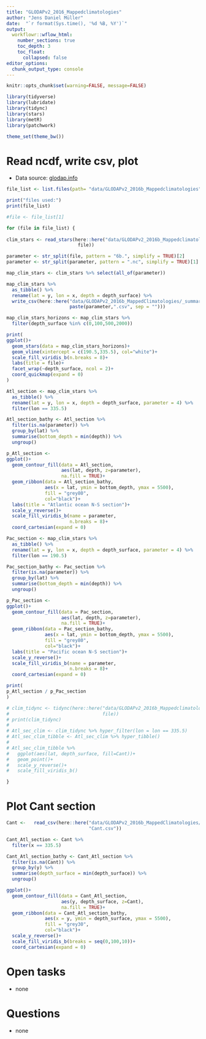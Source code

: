 ```yaml
---
title: "GLODAPv2_2016_Mappedclimatologies"
author: "Jens Daniel Müller"
date:  "`r format(Sys.time(), '%d %B, %Y')`"
output: 
  workflowr::wflow_html:
    number_sections: true
    toc_depth: 3
    toc_float:
      collapsed: false
editor_options:
  chunk_output_type: console
---
```


```r
knitr::opts_chunk$set(warning=FALSE, message=FALSE)
```

```r
library(tidyverse)
library(lubridate)
library(tidync)
library(stars)
library(metR)
library(patchwork)
```


```r
theme_set(theme_bw())
```

# Read ncdf, write csv, plot

- Data source: [glodap.info](https://www.glodap.info/)


```r

file_list <- list.files(path= "data/GLODAPv2_2016b_Mappedclimatologies", pattern = "*.nc")

print("files used:")
print(file_list)

#file <- file_list[1]

for (file in file_list) {
 
clim_stars <- read_stars(here::here("data/GLODAPv2_2016b_Mappedclimatologies",
                          file))

parameter <- str_split(file, pattern = "6b.", simplify = TRUE)[2]
parameter <- str_split(parameter, pattern = ".nc", simplify = TRUE)[1]

map_clim_stars <- clim_stars %>% select(all_of(parameter))

map_clim_stars %>% 
  as_tibble() %>% 
  rename(lat = y, lon = x, depth = depth_surface) %>% 
  write_csv(here::here("data/GLODAPv2_2016b_MappedClimatologies/_summarized_files",
                       paste(parameter,".csv", sep = "")))

map_clim_stars_horizons <- map_clim_stars %>% 
  filter(depth_surface %in% c(0,100,500,2000))

print(
ggplot()+
  geom_stars(data = map_clim_stars_horizons)+
  geom_vline(xintercept = c(190.5,335.5), col="white")+
  scale_fill_viridis_b(n.breaks = 8)+
  labs(title = file)+
  facet_wrap(~depth_surface, ncol = 2)+
  coord_quickmap(expand = 0)
)

Atl_section <- map_clim_stars %>% 
  as_tibble() %>% 
  rename(lat = y, lon = x, depth = depth_surface, parameter = 4) %>% 
  filter(lon == 335.5)

Atl_section_bathy <- Atl_section %>% 
  filter(is.na(parameter)) %>% 
  group_by(lat) %>% 
  summarise(bottom_depth = min(depth)) %>% 
  ungroup()

p_Atl_section <-
ggplot()+
  geom_contour_fill(data = Atl_section,
                    aes(lat, depth, z=parameter),
                    na.fill = TRUE)+
  geom_ribbon(data = Atl_section_bathy,
              aes(x = lat, ymin = bottom_depth, ymax = 5500),
              fill = "grey80",
              col="black")+
  labs(title = "Atlantic ocean N-S section")+
  scale_y_reverse()+
  scale_fill_viridis_b(name = parameter,
                       n.breaks = 8)+
  coord_cartesian(expand = 0)

Pac_section <- map_clim_stars %>% 
  as_tibble() %>% 
  rename(lat = y, lon = x, depth = depth_surface, parameter = 4) %>% 
  filter(lon == 190.5)

Pac_section_bathy <- Pac_section %>% 
  filter(is.na(parameter)) %>% 
  group_by(lat) %>% 
  summarise(bottom_depth = min(depth)) %>% 
  ungroup()

p_Pac_section <-
ggplot()+
  geom_contour_fill(data = Pac_section,
                    aes(lat, depth, z=parameter),
                    na.fill = TRUE)+
  geom_ribbon(data = Pac_section_bathy,
              aes(x = lat, ymin = bottom_depth, ymax = 5500),
              fill = "grey80",
              col="black")+
  labs(title = "Pacific ocean N-S section")+
  scale_y_reverse()+
  scale_fill_viridis_b(name = parameter,
                       n.breaks = 8)+
  coord_cartesian(expand = 0)

print(
p_Atl_section / p_Pac_section
)

# clim_tidync <- tidync(here::here("data/GLODAPv2_2016b_Mappedclimatologies",
#                                  file))
# print(clim_tidync)
# 
# Atl_sec_clim <- clim_tidync %>% hyper_filter(lon = lon == 335.5)
# Atl_sec_clim_tibble <- Atl_sec_clim %>% hyper_tibble()
# 
# Atl_sec_clim_tibble %>% 
#   ggplot(aes(lat, depth_surface, fill=Cant))+
#   geom_point()+
#   scale_y_reverse()+
#   scale_fill_viridis_b()

}


```

# Plot Cant section

```r

Cant <-   read_csv(here::here("data/GLODAPv2_2016b_MappedClimatologies/_summarized_files",
                              "Cant.csv"))

Cant_Atl_section <- Cant %>% 
  filter(x == 335.5)

Cant_Atl_section_bathy <- Cant_Atl_section %>% 
  filter(is.na(Cant)) %>% 
  group_by(y) %>% 
  summarise(depth_surface = min(depth_surface)) %>% 
  ungroup()

ggplot()+
  geom_contour_fill(data = Cant_Atl_section,
                    aes(y, depth_surface, z=Cant),
                    na.fill = TRUE)+
  geom_ribbon(data = Cant_Atl_section_bathy,
              aes(x = y, ymin = depth_surface, ymax = 5500),
              fill = "grey30",
              col="black")+
  scale_y_reverse()+
  scale_fill_viridis_b(breaks = seq(0,100,10))+
  coord_cartesian(expand = 0)


```


# Open tasks

- none

# Questions

- none
